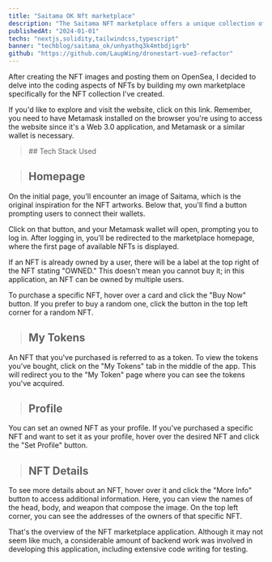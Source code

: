```yaml
---
title: "Saitama OK Nft marketplace"
description: "The Saitama NFT marketplace offers a unique collection of digital assets inspired by the iconic character."
publishedAt: "2024-01-01"
techs: "nextjs,solidity,tailwindcss,typescript"
banner: "techblog/saitama_ok/unhyathq3k4mtbdjigrb"
github: "https://github.com/LaupWing/dronestart-vue3-refactor"
---
```


After creating the NFT images and posting them on OpenSea, I decided to delve into the coding aspects of NFTs by building my own marketplace specifically for the NFT collection I've created.

If you'd like to explore and visit the website, click on this link. Remember, you need to have Metamask installed on the browser you're using to access the website since it's a Web 3.0 application, and Metamask or a similar wallet is necessary.

<blockquote className='with-icons'>
  ## Tech Stack Used
  <div className='not-prose mt-2'>
    <TechIcons techs={['nextjs', 'tailwindcss', 'solidity']} />
  </div>
</blockquote>

> ## **Homepage**

<CloudinaryImage
  mdx
  public_id="techblog/saitama_ok/x1u7bmtpeypdb7guqmxm"
  alt="templates"
  width={1424}
  height={850}
/>

On the initial page, you'll encounter an image of Saitama, which is the original inspiration for the NFT artworks. Below that, you'll find a button prompting users to connect their wallets.

Click on that button, and your Metamask wallet will open, prompting you to log in. After logging in, you'll be redirected to the marketplace homepage, where the first page of available NFTs is displayed.

If an NFT is already owned by a user, there will be a label at the top right of the NFT stating "OWNED." This doesn't mean you cannot buy it; in this application, an NFT can be owned by multiple users.

To purchase a specific NFT, hover over a card and click the "Buy Now" button. If you prefer to buy a random one, click the button in the top left corner for a random NFT.

> ## **My Tokens**

<CloudinaryImage
  mdx
  public_id="techblog/saitama_ok/unhyathq3k4mtbdjigrb"
  alt="templates"
  width={1424}
  height={850}
/>

An NFT that you've purchased is referred to as a token. To view the tokens you've bought, click on the "My Tokens" tab in the middle of the app. This will redirect you to the "My Token" page where you can see the tokens you've acquired.

> ## **Profile**

<CloudinaryImage
  mdx
  public_id="techblog/saitama_ok/dpxsdx29cb2exfgsg7yk"
  alt="templates"
  width={1424}
  height={850}
/>

You can set an owned NFT as your profile. If you've purchased a specific NFT and want to set it as your profile, hover over the desired NFT and click the "Set Profile" button.

> ## **NFT Details**

<CloudinaryImage
  mdx
  public_id="techblog/saitama_ok/pgwezcj8eoese8jp3gxe"
  alt="templates"
  width={1424}
  height={850}
/>

To see more details about an NFT, hover over it and click the "More Info" button to access additional information. Here, you can view the names of the head, body, and weapon that compose the image. On the top left corner, you can see the addresses of the owners of that specific NFT.

That's the overview of the NFT marketplace application. Although it may not seem like much, a considerable amount of backend work was involved in developing this application, including extensive code writing for testing.